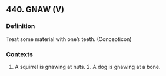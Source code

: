 ## 440. GNAW (V)
### Definition
Treat some material with one's teeth. (Concepticon)

### Contexts
1. A squirrel is gnawing at nuts. 2. A dog is gnawing at a bone.

